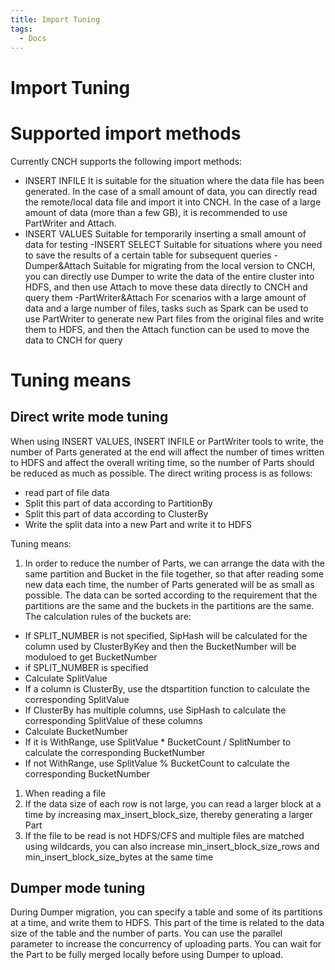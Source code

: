 ```yaml
---
title: Import Tuning
tags:
  - Docs
---
```


# Import Tuning

# Supported import methods

Currently CNCH supports the following import methods:

- INSERT INFILE
It is suitable for the situation where the data file has been generated. In the case of a small amount of data, you can directly read the remote/local data file and import it into CNCH. In the case of a large amount of data (more than a few GB), it is recommended to use PartWriter and Attach.
- INSERT VALUES
Suitable for temporarily inserting a small amount of data for testing
-INSERT SELECT
Suitable for situations where you need to save the results of a certain table for subsequent queries
-Dumper&Attach
Suitable for migrating from the local version to CNCH, you can directly use Dumper to write the data of the entire cluster into HDFS, and then use Attach to move these data directly to CNCH and query them
-PartWriter&Attach
For scenarios with a large amount of data and a large number of files, tasks such as Spark can be used to use PartWriter to generate new Part files from the original files and write them to HDFS, and then the Attach function can be used to move the data to CNCH for query

# Tuning means

## Direct write mode tuning

When using INSERT VALUES, INSERT INFILE or PartWriter tools to write, the number of Parts generated at the end will affect the number of times written to HDFS and affect the overall writing time, so the number of Parts should be reduced as much as possible. The direct writing process is as follows:

- read part of file data
- Split this part of data according to PartitionBy
- Split this part of data according to ClusterBy
- Write the split data into a new Part and write it to HDFS

Tuning means:

1. In order to reduce the number of Parts, we can arrange the data with the same partition and Bucket in the file together, so that after reading some new data each time, the number of Parts generated will be as small as possible. The data can be sorted according to the requirement that the partitions are the same and the buckets in the partitions are the same. The calculation rules of the buckets are:

- If SPLIT_NUMBER is not specified, SipHash will be calculated for the column used by ClusterByKey and then the BucketNumber will be moduloed to get BucketNumber
- if SPLIT_NUMBER is specified
- Calculate SplitValue
- If a column is ClusterBy, use the dtspartition function to calculate the corresponding SplitValue
- If ClusterBy has multiple columns, use SipHash to calculate the corresponding SplitValue of these columns
- Calculate BucketNumber
- If it is WithRange, use SplitValue \* BucketCount / SplitNumber to calculate the corresponding BucketNumber
- If not WithRange, use SplitValue % BucketCount to calculate the corresponding BucketNumber

1. When reading a file
2. If the data size of each row is not large, you can read a larger block at a time by increasing max_insert_block_size, thereby generating a larger Part
3. If the file to be read is not HDFS/CFS and multiple files are matched using wildcards, you can also increase min_insert_block_size_rows and min_insert_block_size_bytes at the same time

## Dumper mode tuning

During Dumper migration, you can specify a table and some of its partitions at a time, and write them to HDFS. This part of the time is related to the data size of the table and the number of parts. You can use the parallel parameter to increase the concurrency of uploading parts. You can wait for the Part to be fully merged locally before using Dumper to upload.